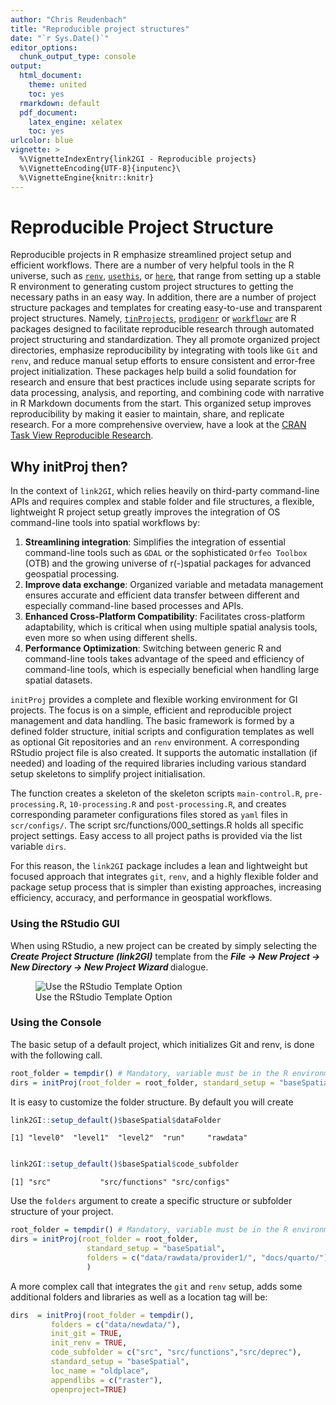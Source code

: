 ```yaml
---
author: "Chris Reudenbach"
title: "Reproducible project structures"
date: "`r Sys.Date()`"
editor_options:
  chunk_output_type: console
output:
  html_document: 
    theme: united
    toc: yes
  rmarkdown: default
  pdf_document:
    latex_engine: xelatex
    toc: yes
urlcolor: blue
vignette: >
  %\VignetteIndexEntry{link2GI - Reproducible projects}
  %\VignetteEncoding{UTF-8}{inputenc}\
  %\VignetteEngine{knitr::knitr}
---
```




# Reproducible Project Structure

Reproducible projects in R emphasize streamlined project setup and efficient workflows. There are a number of very helpful tools in the R universe, such as [`renv`](https://cran.r-project.org/package=renv), [`usethis`](https://cran.r-project.org/package=usethis), or [`here`](https://cran.r-project.org/package=here), that range from setting up a stable R environment to generating custom project structures to getting the necessary paths in an easy way. In addition, there are a number of project structure packages and templates for creating easy-to-use and transparent project structures. Namely, [`tinProjects`](https://cran.r-project.org/package=tinyProject), [`prodigenr`](https://cran.r-project.org/package=prodigenr) or [`workflowr`](https://cran.r-project.org/package=workflowr) are R packages designed to facilitate reproducible research through automated project structuring and standardization. They all promote organized project directories, emphasize reproducibility by integrating with tools like `Git` and `renv`, and reduce manual setup efforts to ensure consistent and error-free project initialization. These packages help build a solid foundation for research and ensure that best practices include using separate scripts for data processing, analysis, and reporting, and combining code with narrative in R Markdown documents from the start. This organized setup improves reproducibility by making it easier to maintain, share, and replicate research. For a more comprehensive overview, have a look at the [ CRAN Task View Reproducible Research](https://CRAN.R-project.org/view=ReproducibleResearch).

## Why initProj then?
In the context of `link2GI`, which relies heavily on third-party command-line APIs and requires complex and stable folder and file structures, a flexible, lightweight R project setup greatly improves the integration of OS command-line tools into spatial workflows by:
 
1. **Streamlining integration**: Simplifies the integration of essential command-line tools such as `GDAL` or the sophisticated `Orfeo Toolbox` (OTB) and the growing universe of r(-)spatial packages for advanced geospatial processing.
2. **Improve data exchange**: Organized variable and metadata management ensures accurate and efficient data transfer between different and especially command-line based processes and APIs.
3. **Enhanced Cross-Platform Compatibility**: Facilitates cross-platform adaptability, which is critical when using multiple spatial analysis tools, even more so when using different shells.
4. **Performance Optimization**: Switching between generic R and command-line tools takes advantage of the speed and efficiency of command-line tools, which is especially beneficial when handling large spatial datasets.

`initProj` provides a complete and flexible working environment for GI projects. The focus is on a simple, efficient and reproducible project management and data handling. The basic framework is formed by a defined folder structure, initial scripts and configuration templates as well as optional Git repositories and an `renv` environment. A corresponding RStudio project file is also created.  It supports the automatic installation (if needed) and loading of the required libraries including various standard setup skeletons to simplify project initialisation. 

The function creates a skeleton of the skeleton scripts `main-control.R`, `pre-processing.R`, `10-processing.R` and `post-processing.R`, and creates corresponding parameter configurations files stored as `yaml` files in `scr/configs/`. The script src/functions/000_settings.R holds all specific project settings. Easy access to all project paths is provided via the list variable `dirs`. 

For this reason, the `link2GI` package includes a lean and lightweight but focused approach that integrates `git`, `renv`, and a highly flexible folder and package setup process that is simpler than existing approaches, increasing efficiency, accuracy, and performance in geospatial workflows.

### Using the RStudio GUI

When using RStudio, a new project can be created by simply selecting the ***Create Project Structure (link2GI)*** template from the ***File -> New Project -> New Directory -> New Project Wizard *** dialogue.


![Use the RStudio Template Option](https://raw.githubusercontent.com/r-spatial/link2GI/master/figures/usegui.gif)

### Using the Console

The basic setup of a default project, which initializes Git and renv, is done with the following call. 

```R
root_folder = tempdir() # Mandatory, variable must be in the R environment.
dirs = initProj(root_folder = root_folder, standard_setup = "baseSpatial")

```

It is easy to customize the folder structure. By default you will create 
```R
link2GI::setup_default()$baseSpatial$dataFolder
```
`[1] "level0"  "level1"  "level2"  "run"     "rawdata"`

```R

link2GI::setup_default()$baseSpatial$code_subfolder

```

`[1] "src"           "src/functions" "src/configs" `

Use the `folders` argument to create a specific structure or subfolder structure of your project. 

```R
root_folder = tempdir() # Mandatory, variable must be in the R environment.
dirs = initProj(root_folder = root_folder, 
                 standard_setup = "baseSpatial",
                 folders = c("data/rawdata/provider1/", "docs/quarto/")
                 )
```

A more complex call that integrates the `git` and `renv` setup, adds some additional folders and libraries as well as a location tag will be:

```R
dirs  = initProj(root_folder = tempdir(), 
         folders = c("data/newdata/"),
         init_git = TRUE, 
         init_renv = TRUE, 
         code_subfolder = c("src", "src/functions","src/deprec"),
         standard_setup = "baseSpatial",
         loc_name = "oldplace", 
         appendlibs = c("raster"),
         openproject=TRUE)
```
